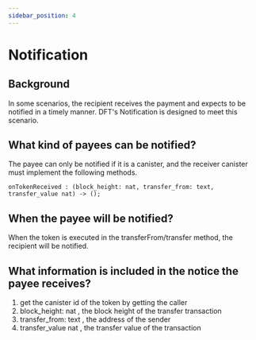 ```yaml
---
sidebar_position: 4
---
```


# Notification

## Background

In some scenarios, the recipient receives the payment and expects to be notified in a timely manner. 
DFT's Notification is designed to meet this scenario.

## What kind of payees can be notified?

The payee can only be notified if it is a canister, and the receiver canister must implement the following methods.
```
onTokenReceived : (block_height: nat, transfer_from: text, transfer_value nat) -> ();
```

## When the payee will be notified?

When the token is executed in the transferFrom/transfer method, the recipient will be notified.

## What information is included in the notice the payee receives?
1. get the canister id of the token by getting the caller
2. block_height: nat , the block height of the transfer transaction
3. transfer_from: text , the address of the sender
4. transfer_value nat , the transfer value of the transaction